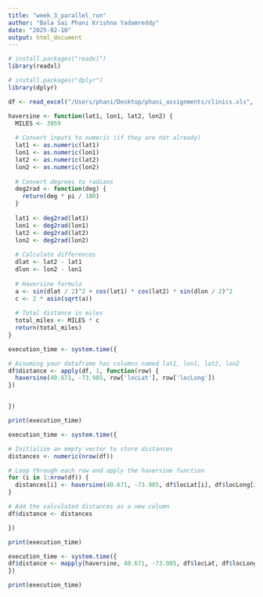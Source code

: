 ```yaml
---
title: "week_3_parallel_run"
author: "Bala Sai Phani Krishna Yadamreddy"
date: "2025-02-10"
output: html_document
---
```



```r

# install.packages("readxl")
library(readxl)

# install.packages("dplyr")
library(dplyr)

```

```r
df <- read_excel("/Users/phani/Desktop/phani_assignments/clinics.xls", sheet = "Results")
```


```r

haversine <- function(lat1, lon1, lat2, lon2) {
  MILES <- 3959
  
  # Convert inputs to numeric (if they are not already)
  lat1 <- as.numeric(lat1)
  lon1 <- as.numeric(lon1)
  lat2 <- as.numeric(lat2)
  lon2 <- as.numeric(lon2)
  
  # Convert degrees to radians
  deg2rad <- function(deg) {
    return(deg * pi / 180)
  }
  
  lat1 <- deg2rad(lat1)
  lon1 <- deg2rad(lon1)
  lat2 <- deg2rad(lat2)
  lon2 <- deg2rad(lon2)
  
  # Calculate differences
  dlat <- lat2 - lat1
  dlon <- lon2 - lon1
  
  # Haversine formula
  a <- sin(dlat / 2)^2 + cos(lat1) * cos(lat2) * sin(dlon / 2)^2
  c <- 2 * asin(sqrt(a))
  
  # Total distance in miles
  total_miles <- MILES * c
  return(total_miles)
}

```


```r

execution_time <- system.time({

# Assuming your dataframe has columns named lat1, lon1, lat2, lon2
df$distance <- apply(df, 1, function(row) {
  haversine(40.671, -73.985, row['locLat'], row['locLong'])
})


})

print(execution_time)
```


```r

execution_time <- system.time({

# Initialize an empty vector to store distances
distances <- numeric(nrow(df))

# Loop through each row and apply the haversine function
for (i in 1:nrow(df)) {
  distances[i] <- haversine(40.671, -73.985, df$locLat[i], df$locLong[i])
}

# Add the calculated distances as a new column
df$distance <- distances

})

print(execution_time)

```


```r

execution_time <- system.time({
df$distance <- mapply(haversine, 40.671, -73.985, df$locLat, df$locLong)
})

print(execution_time)


```


